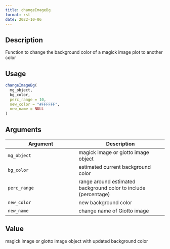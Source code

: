 ```yaml
--- 
title: changeImageBg 
format: rst 
date: 2022-10-06 
--- 
```


## Description

Function to change the background color of a magick image plot to another color


## Usage

```r
changeImageBg(
  mg_object,
  bg_color,
  perc_range = 10,
  new_color = "#FFFFFF",
  new_name = NULL
)
```


## Arguments

Argument      |Description
------------- |----------------
`mg_object`     |     magick image or giotto image object
`bg_color`     |     estimated current background color
`perc_range`     |     range around estimated background color to include (percentage)
`new_color`     |     new background color
`new_name`     |     change name of Giotto image


## Value

magick image or giotto image object with updated background color


